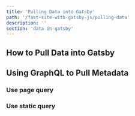 ```yaml
---
title: 'Pulling Data into Gatsby'
path: '/fast-site-with-gatsby-js/pulling-data'
description: ''
section: 'data in gatsby'
---
```


## How to Pull Data into Gatsby

## Using GraphQL to Pull Metadata

### Use page query

### Use static query
